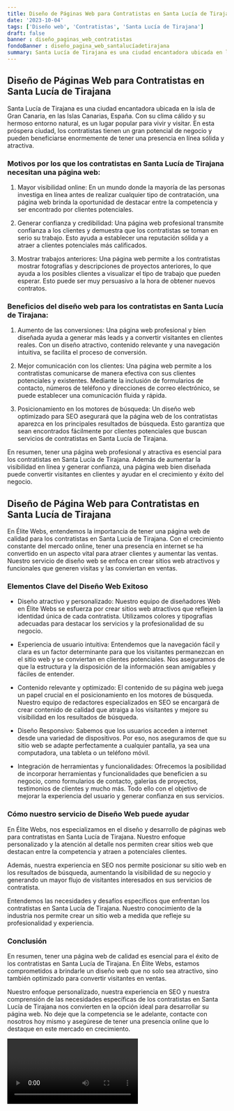 ```yaml
---
title: Diseño de Páginas Web para Contratistas en Santa Lucía de Tirajana
date: '2023-10-04'
tags: ['Diseño web', 'Contratistas', 'Santa Lucía de Tirajana']
draft: false
banner : diseño_paginas_web_contratistas
fondoBanner : diseño_pagina_web_santalucíadetirajana
summary: Santa Lucía de Tirajana es una ciudad encantadora ubicada en la isla de Gran Canaria, en las Islas Canarias, España. Con su clima cálido y su hermoso entorno natural, es un lugar popular para vivir y visitar. En esta próspera ciudad, los contratistas tienen un gran potencial de negocio y pueden beneficiarse enormemente de tener una presencia en línea sólida y atractiva.
---
```


## Diseño de Páginas Web para Contratistas en Santa Lucía de Tirajana

Santa Lucía de Tirajana es una ciudad encantadora ubicada en la isla de Gran Canaria, en las Islas Canarias, España. Con su clima cálido y su hermoso entorno natural, es un lugar popular para vivir y visitar. En esta próspera ciudad, los contratistas tienen un gran potencial de negocio y pueden beneficiarse enormemente de tener una presencia en línea sólida y atractiva.

### Motivos por los que los contratistas en Santa Lucía de Tirajana necesitan una página web:

1. Mayor visibilidad online: En un mundo donde la mayoría de las personas investiga en línea antes de realizar cualquier tipo de contratación, una página web brinda la oportunidad de destacar entre la competencia y ser encontrado por clientes potenciales.

2. Generar confianza y credibilidad: Una página web profesional transmite confianza a los clientes y demuestra que los contratistas se toman en serio su trabajo. Esto ayuda a establecer una reputación sólida y a atraer a clientes potenciales más calificados.

3. Mostrar trabajos anteriores: Una página web permite a los contratistas mostrar fotografías y descripciones de proyectos anteriores, lo que ayuda a los posibles clientes a visualizar el tipo de trabajo que pueden esperar. Esto puede ser muy persuasivo a la hora de obtener nuevos contratos.

### Beneficios del diseño web para los contratistas en Santa Lucía de Tirajana:

1. Aumento de las conversiones: Una página web profesional y bien diseñada ayuda a generar más leads y a convertir visitantes en clientes reales. Con un diseño atractivo, contenido relevante y una navegación intuitiva, se facilita el proceso de conversión.

2. Mejor comunicación con los clientes: Una página web permite a los contratistas comunicarse de manera efectiva con sus clientes potenciales y existentes. Mediante la inclusión de formularios de contacto, números de teléfono y direcciones de correo electrónico, se puede establecer una comunicación fluida y rápida.

3. Posicionamiento en los motores de búsqueda: Un diseño web optimizado para SEO asegurará que la página web de los contratistas aparezca en los principales resultados de búsqueda. Esto garantiza que sean encontrados fácilmente por clientes potenciales que buscan servicios de contratistas en Santa Lucía de Tirajana.

En resumen, tener una página web profesional y atractiva es esencial para los contratistas en Santa Lucía de Tirajana. Además de aumentar la visibilidad en línea y generar confianza, una página web bien diseñada puede convertir visitantes en clientes y ayudar en el crecimiento y éxito del negocio.

<GifSeo />

<Cta />

## Diseño de Página Web para Contratistas en Santa Lucía de Tirajana

En Élite Webs, entendemos la importancia de tener una página web de calidad para los contratistas en Santa Lucía de Tirajana. Con el crecimiento constante del mercado online, tener una presencia en internet se ha convertido en un aspecto vital para atraer clientes y aumentar las ventas. Nuestro servicio de diseño web se enfoca en crear sitios web atractivos y funcionales que generen visitas y las conviertan en ventas.

### Elementos Clave del Diseño Web Exitoso

- Diseño atractivo y personalizado: Nuestro equipo de diseñadores Web en Élite Webs se esfuerza por crear sitios web atractivos que reflejen la identidad única de cada contratista. Utilizamos colores y tipografías adecuadas para destacar los servicios y la profesionalidad de su negocio.

- Experiencia de usuario intuitiva: Entendemos que la navegación fácil y clara es un factor determinante para que los visitantes permanezcan en el sitio web y se conviertan en clientes potenciales. Nos aseguramos de que la estructura y la disposición de la información sean amigables y fáciles de entender.

- Contenido relevante y optimizado: El contenido de su página web juega un papel crucial en el posicionamiento en los motores de búsqueda. Nuestro equipo de redactores especializados en SEO se encargará de crear contenido de calidad que atraiga a los visitantes y mejore su visibilidad en los resultados de búsqueda.

- Diseño Responsivo: Sabemos que los usuarios acceden a internet desde una variedad de dispositivos. Por eso, nos aseguramos de que su sitio web se adapte perfectamente a cualquier pantalla, ya sea una computadora, una tableta o un teléfono móvil.

- Integración de herramientas y funcionalidades: Ofrecemos la posibilidad de incorporar herramientas y funcionalidades que beneficien a su negocio, como formularios de contacto, galerías de proyectos, testimonios de clientes y mucho más. Todo ello con el objetivo de mejorar la experiencia del usuario y generar confianza en sus servicios.

### Cómo nuestro servicio de Diseño Web puede ayudar

En Élite Webs, nos especializamos en el diseño y desarrollo de páginas web para contratistas en Santa Lucía de Tirajana. Nuestro enfoque personalizado y la atención al detalle nos permiten crear sitios web que destacan entre la competencia y atraen a potenciales clientes.

Además, nuestra experiencia en SEO nos permite posicionar su sitio web en los resultados de búsqueda, aumentando la visibilidad de su negocio y generando un mayor flujo de visitantes interesados en sus servicios de contratista.

Entendemos las necesidades y desafíos específicos que enfrentan los contratistas en Santa Lucía de Tirajana. Nuestro conocimiento de la industria nos permite crear un sitio web a medida que refleje su profesionalidad y experiencia.

### Conclusión

En resumen, tener una página web de calidad es esencial para el éxito de los contratistas en Santa Lucía de Tirajana. En Élite Webs, estamos comprometidos a brindarle un diseño web que no solo sea atractivo, sino también optimizado para convertir visitantes en ventas.

Nuestro enfoque personalizado, nuestra experiencia en SEO y nuestra comprensión de las necesidades específicas de los contratistas en Santa Lucía de Tirajana nos convierten en la opción ideal para desarrollar su página web. No deje que la competencia se le adelante, contacte con nosotros hoy mismo y asegúrese de tener una presencia online que lo destaque en este mercado en crecimiento.

<Video />

<CtaBot job='Contratistas' city='Santa Lucía de Tirajana'/>

<Gmaps query='Santa Lucía de Tirajana+españa+maps' />